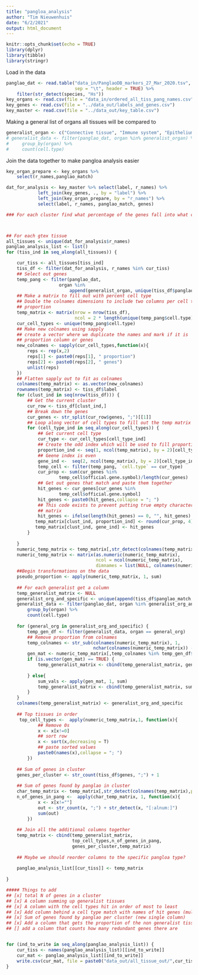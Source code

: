 ```yaml
---
title: "pangloa_analysis"
author: "Tim Nieuwenhuis"
date: "6/2/2021"
output: html_document
---
```


```r
knitr::opts_chunk$set(echo = TRUE)
library(dplyr)
library(tibble)
library(stringr)
```

Load in the data
```r
panglao_dat <- read.table("data_in/PanglaoDB_markers_27_Mar_2020.tsv",
                          sep = "\t", header = TRUE) %>%
    filter(str_detect(species, "Hs"))
key_organs <- read.csv(file = "data_in/ordered_all_tiss_pang_names.csv")
key_genes <- read.csv(file = "../data_out/labels_and_genes.csv")
key_master <- read.csv(file = "../data_out/key_table.csv")


```
Making a general list of organs all tissues will be compared to
```r
generalist_organ <- c("Connective tissue", "Immune system", "Epithelium", "Skeletal muscle")
# generalist_data <- filter(panglao_dat, organ %in% generalist_organ) %>%
#     group_by(organ) %>%
#     count(cell.type)

```
Join the data together to make pangloa analysis easier
```r

key_organ_prepare <- key_organs %>%
    select(r_names,panglao_match)

dat_for_analysis <- key_master %>% select(label, r_names) %>%
            left_join(key_genes, ., by = "label") %>%
            left_join(key_organ_prepare, by = "r_names") %>%
            select(label, r_names, panglao_match, genes)
```


```r
### For each cluster find what percentage of the genes fall into what cell types



## For each gtex tissue
all_tissues <- unique(dat_for_analysis$r_names)
panglao_analysis_list <- list()
for (tiss_ind in seq_along(all_tissues)) {

    cur_tiss <- all_tissues[tiss_ind]
    tiss_df <- filter(dat_for_analysis, r_names %in% cur_tiss)
    ## Select out genes
    temp_pang <- filter(panglao_dat,
                    organ %in%
                        append(generalist_organ, unique(tiss_df$panglao_match)))
    ## Make a matrix to fill out with percent cell type
    ## Double the colnames dimensions to include two columns per cell type
    ## proportion 
    temp_matrix <- matrix(nrow = nrow(tiss_df),
                          ncol = 2 * length(unique(temp_pang$cell.type)))
    cur_cell_types <- unique(temp_pang$cell.type)
    ## Make new colnames using sapply
    ## create a vector where we duplicate the names and mark if it is
    ## proportion column or genes
    new_colnames <- sapply(cur_cell_types,function(x){
        reps <- rep(x,2)
        reps[1] <- paste0(reps[1], " proportion")
        reps[2] <- paste0(reps[2], " genes")
        unlist(reps)
    })
    ## Flatten sapply out to fit as colnames
    colnames(temp_matrix) <- as.vector(new_colnames) 
    rownames(temp_matrix) <- tiss_df$label
    for (clust_ind in seq(nrow(tiss_df))) {
        ## Get the current cluster
        cur_row <- tiss_df[clust_ind,]
        ## Break down the genes
        cur_genes <- str_split(cur_row$genes, ";")[[1]]
        ## Loop along vector of cell types to fill out the temp matrix
        for (cell_type_ind in seq_along(cur_cell_types)) {
            ## Get current cell type
            cur_type <- cur_cell_types[cell_type_ind]
            ## Create the odd index which will be used to fill proportion data
            proportion_ind <- seq(1, ncol(temp_matrix), by = 2)[cell_type_ind]
            ## Geene index is even
            gene_ind <-  seq(2, ncol(temp_matrix), by = 2)[cell_type_ind]
            temp_cell <- filter(temp_pang, `cell.type` == cur_type)
            cur_prop <- sum(cur_genes %in%
                    temp_cell$official.gene.symbol)/length(cur_genes)
            ## Get out genes that match and paste them together
            hit_genes <- cur_genes[cur_genes %in%
                    temp_cell$official.gene.symbol]
            hit_genes <- paste0(hit_genes,collapse = "; ")
            ## This code exists to prevent putting true empty characters into the
            ## matrix
            hit_genes <- ifelse(length(hit_genes) == 0, "", hit_genes)
           temp_matrix[clust_ind, proportion_ind] <- round(cur_prop, 4)
           temp_matrix[clust_ind, gene_ind] <- hit_genes
        }
        
    }
    numeric_temp_matrix <- temp_matrix[,str_detect(colnames(temp_matrix),pattern = "proportion")]
    numeric_temp_matrix <- matrix(as.numeric(numeric_temp_matrix),
                                  ncol = ncol(numeric_temp_matrix),
                                  dimnames = list(NULL, colnames(numeric_temp_matrix)))
    ##Begin transformations on the data
    pseudo_proportion <- apply(numeric_temp_matrix, 1, sum)
    
    ## For each generalist get a column
    temp_generalist_matrix <- NULL
    generalist_org_and_specific <- unique(append(tiss_df$panglao_match, generalist_organ))
    generalist_data <- filter(panglao_dat, organ %in% generalist_org_and_specific) %>%
        group_by(organ) %>%
        count(cell.type)
    
    for (general_org in generalist_org_and_specific) {
        temp_gen_df <- filter(generalist_data, organ == general_org)
        ## Remove proportion from colnames
        temp_colnames <- str_sub(colnames(numeric_temp_matrix), 1,
                                 nchar(colnames(numeric_temp_matrix)) -11)
        gen_mat <- numeric_temp_matrix[,temp_colnames %in% temp_gen_df$cell.type]
        if (is.vector(gen_mat) == TRUE) {
            temp_generalist_matrix <- cbind(temp_generalist_matrix, gen_mat)
            
        } else{
            sum_vals <- apply(gen_mat, 1, sum)
            temp_generalist_matrix <- cbind(temp_generalist_matrix, sum_vals)
        }
    }
    colnames(temp_generalist_matrix) <- generalist_org_and_specific
    
    ## Top tissues in order
     top_cell_types <-  apply(numeric_temp_matrix,1, function(x){
            ## Remove 0s
            x <- x[x!=0]
            ## sort row
            x <- sort(x,decreasing = T)
            ## paste sorted values
            paste0(names(x),collapse = "; ")
        })
    
    ## Sum of genes in cluster
    genes_per_cluster <- str_count(tiss_df$genes, ";") + 1
    
    ## Sum of genes found by panglao in cluster
    char_temp_matrix <- temp_matrix[,str_detect(colnames(temp_matrix),pattern = "gene")]
    n_of_genes_in_pang <-  apply(char_temp_matrix, 1, function(x){
            x <- x[x!=""]
            out <- str_count(x, ";") + str_detect(x, "[:alnum:]") 
            sum(out)
        })
    
    ## Join all the additional columns together
    temp_matrix <- cbind(temp_generalist_matrix,
                         top_cell_types,n_of_genes_in_pang,
                         genes_per_cluster,temp_matrix)
    
    ## Maybe we should reorder columns to the specific pangloa type?
    
    panglao_analysis_list[[cur_tiss]] <- temp_matrix 
    
}

##### Things to add
## [x] total N of genes in a cluster
## [x] A column summing up generalist tissues
## [x] A column with the cell types hit in order of most to least
## [x] Add column behind a cell type match with names of hit genes (multiple column)
## [x] Sum of genes found by panglao per cluster (new single column)
## [x] Add a column that gets the proportion of the non generalist tissue
## [] add a column that counts how many redundant genes there are


for (ind_to_write in seq_along(panglao_analysis_list)) {
    cur_tiss <- names(panglao_analysis_list)[[ind_to_write]]
    cur_mat <- panglao_analysis_list[[ind_to_write]]
    write.csv(cur_mat, file = paste0("data_out/all_tissue_out/",cur_tiss, "_panglao_analysis.csv"))
}



```

